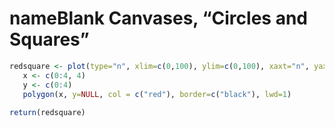 nameBlank Canvases, "Circles and Squares"
========================================================

```r
redsquare <- plot(type="n", xlim=c(0,100), ylim=c(0,100), xaxt="n", yaxt="n", asp=1)
   x <- c(0:4, 4)
   y <- c(0:4)
   polygon(x, y=NULL, col = c("red"), border=c("black"), lwd=1)
   
return(redsquare)

```